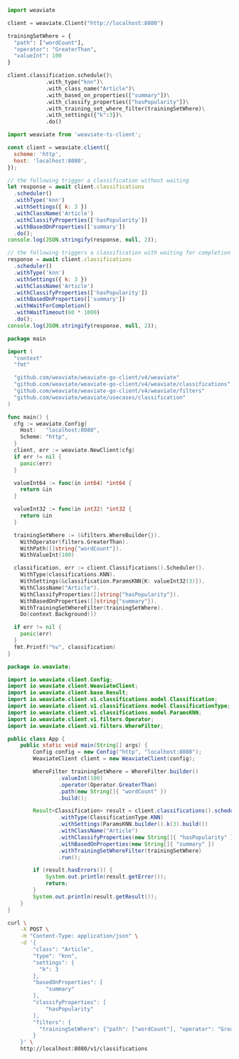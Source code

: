 
<Tabs groupId="languages">
<TabItem value="py" label="Python">

```python
import weaviate

client = weaviate.Client("http://localhost:8080")

trainingSetWhere = {
  "path": ["wordCount"],
  "operator": "GreaterThan",
  "valueInt": 100
}

client.classification.schedule()\
            .with_type("knn")\
            .with_class_name("Article")\
            .with_based_on_properties(["summary"])\
            .with_classify_properties(["hasPopularity"])\
            .with_training_set_where_filter(trainingSetWhere)\
            .with_settings({"k":3})\
            .do()
```

</TabItem>
<TabItem value="js" label="JavaScript/TypeScript">

```js
import weaviate from 'weaviate-ts-client';

const client = weaviate.client({
  scheme: 'http',
  host: 'localhost:8080',
});

// the following trigger a classification without waiting
let response = await client.classifications
  .scheduler()
  .withType('knn')
  .withSettings({ k: 3 })
  .withClassName('Article')
  .withClassifyProperties(['hasPopularity'])
  .withBasedOnProperties(['summary'])
  .do();
console.log(JSON.stringify(response, null, 2));

// the following triggers a classification with waiting for completion
response = await client.classifications
  .scheduler()
  .withType('knn')
  .withSettings({ k: 3 })
  .withClassName('Article')
  .withClassifyProperties(['hasPopularity'])
  .withBasedOnProperties(['summary'])
  .withWaitForCompletion()
  .withWaitTimeout(60 * 1000)
  .do();
console.log(JSON.stringify(response, null, 2));
```

</TabItem>
<TabItem value="go" label="Go">

```go
package main

import (
  "context"
  "fmt"

  "github.com/weaviate/weaviate-go-client/v4/weaviate"
  "github.com/weaviate/weaviate-go-client/v4/weaviate/classifications"
  "github.com/weaviate/weaviate-go-client/v4/weaviate/filters"
  "github.com/weaviate/weaviate/usecases/classification"
)

func main() {
  cfg := weaviate.Config{
    Host:   "localhost:8080",
    Scheme: "http",
  }
  client, err := weaviate.NewClient(cfg)
  if err != nil {
    panic(err)
  }

  valueInt64 := func(in int64) *int64 {
    return &in
  }

  valueInt32 := func(in int32) *int32 {
    return &in
  }

  trainingSetWhere := (&filters.WhereBuilder{}).
    WithOperator(filters.GreaterThan).
    WithPath([]string{"wordCount"}).
    WithValueInt(100)

  classification, err := client.Classifications().Scheduler().
    WithType(classifications.KNN).
    WithSettings(&classification.ParamsKNN{K: valueInt32(3)}).
    WithClassName("Article").
    WithClassifyProperties([]string{"hasPopularity"}).
    WithBasedOnProperties([]string{"summary"}).
    WithTrainingSetWhereFilter(trainingSetWhere).
    Do(context.Background())

  if err != nil {
    panic(err)
  }
  fmt.Printf("%v", classification)
}
```

</TabItem>
<TabItem value="java" label="Java">

```java
package io.weaviate;

import io.weaviate.client.Config;
import io.weaviate.client.WeaviateClient;
import io.weaviate.client.base.Result;
import io.weaviate.client.v1.classifications.model.Classification;
import io.weaviate.client.v1.classifications.model.ClassificationType;
import io.weaviate.client.v1.classifications.model.ParamsKNN;
import io.weaviate.client.v1.filters.Operator;
import io.weaviate.client.v1.filters.WhereFilter;

public class App {
    public static void main(String[] args) {
        Config config = new Config("http", "localhost:8080");
        WeaviateClient client = new WeaviateClient(config);

        WhereFilter trainingSetWhere = WhereFilter.builder()
                .valueInt(100)
                .operator(Operator.GreaterThan)
                .path(new String[]{ "wordCount" })
                .build();

        Result<Classification> result = client.classifications().scheduler()
                .withType(ClassificationType.KNN)
                .withSettings(ParamsKNN.builder().k(3).build())
                .withClassName("Article")
                .withClassifyProperties(new String[]{ "hasPopularity" })
                .withBasedOnProperties(new String[]{ "summary" })
                .withTrainingSetWhereFilter(trainingSetWhere)
                .run();

        if (result.hasErrors()) {
            System.out.println(result.getError());
            return;
        }
        System.out.println(result.getResult());
    }
}
```

</TabItem>
<TabItem value="curl" label="Curl">

```bash
curl \
    -X POST \
    -H "Content-Type: application/json" \
    -d '{
        "class": "Article",
        "type": "knn",
        "settings": {
          "k": 3
        },
        "basedOnProperties": [
            "summary"
        ],
        "classifyProperties": [
            "hasPopularity"
        ],
        "filters": {
          "trainingSetWhere": {"path": ["wordCount"], "operator": "GreaterThan", "valueInt": 100}
        }
    }' \
    http://localhost:8080/v1/classifications
```

</TabItem>
</Tabs>
